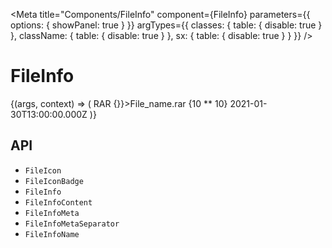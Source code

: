 


<Meta
  title="Components/FileInfo"
  component={FileInfo}
  parameters={{
    options: { showPanel: true }
  }}
  argTypes={{
    classes: {
      table: {
        disable: true
      }
    },
    className: {
      table: {
        disable: true
      }
    },
    sx: {
      table: {
        disable: true
      }
    }
  }}
/>

# FileInfo

<Description of={FileInfo} />

<Canvas>
  <Story name="Demo">
    {(args, context) => (
      <FileInfo>
        <FileIcon>
          <FileIconBadge color="red">RAR</FileIconBadge>
        </FileIcon>
        <FileInfoContent>
          <FileInfoName onDelete={() => {}}>File_name.rar</FileInfoName>
          <FileInfoMeta>
            <FormatSize>{10 ** 10}</FormatSize>
            <FileInfoMetaSeparator />
            <FormatDate format="fullDateTime">2021-01-30T13:00:00.000Z</FormatDate>
          </FileInfoMeta>
        </FileInfoContent>
      </FileInfo>
    )}
  </Story>
</Canvas>

<ArgsTable story="Demo" />

## API

<ul>
  <li>
    <LinkTo kind="components-api-fileicon" story="page">
      <code>FileIcon</code>
    </LinkTo>
  </li>
  <li>
    <LinkTo kind="components-api-fileiconbadge" story="page">
      <code>FileIconBadge</code>
    </LinkTo>
  </li>
  <li>
    <LinkTo kind="components-api-fileinfo" story="page">
      <code>FileInfo</code>
    </LinkTo>
  </li>

  <li>
    <LinkTo kind="components-api-fileinfocontent" story="page">
      <code>FileInfoContent</code>
    </LinkTo>
  </li>
  <li>
    <LinkTo kind="components-api-fileinfometa" story="page">
      <code>FileInfoMeta</code>
    </LinkTo>
  </li>
  <li>
    <LinkTo kind="components-api-fileinfometaseparator" story="page">
      <code>FileInfoMetaSeparator</code>
    </LinkTo>
  </li>
  <li>
    <LinkTo kind="components-api-fileinfoname" story="page">
      <code>FileInfoName</code>
    </LinkTo>
  </li>
</ul>
